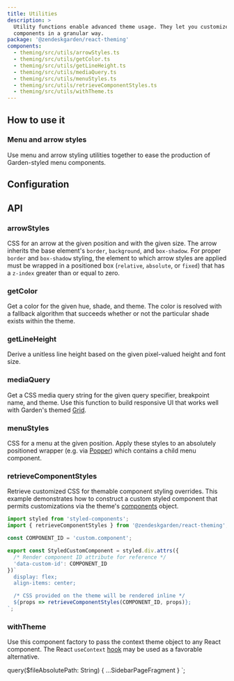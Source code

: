 ```yaml
---
title: Utilities
description: >
  Utility functions enable advanced theme usage. They let you customize
  components in a granular way.
package: '@zendeskgarden/react-theming'
components:
  - theming/src/utils/arrowStyles.ts
  - theming/src/utils/getColor.ts
  - theming/src/utils/getLineHeight.ts
  - theming/src/utils/mediaQuery.ts
  - theming/src/utils/menuStyles.ts
  - theming/src/utils/retrieveComponentStyles.ts
  - theming/src/utils/withTheme.ts
---
```


## How to use it

### Menu and arrow styles

Use menu and arrow styling utilities together to ease the production of
Garden-styled menu components.

## Configuration


<Configuration reactPackage={props.data.mdx.package} components={COMPONENTS} isTheming />

## API

### arrowStyles

CSS for an arrow at the given position and with the given size. The arrow
inherits the base element's `border`, `background`, and `box-shadow`. For
proper `border` and `box-shadow` styling, the element to which arrow styles
are applied must be wrapped in a positioned box (`relative`, `absolute`, or
`fixed`) that has a `z-index` greater than or equal to zero.

<PropSheet components={COMPONENTS} componentName="arrowStyles" headerName="Parameter" />

### getColor

Get a color for the given hue, shade, and theme. The color is resolved with a
fallback algorithm that succeeds whether or not the particular shade exists
within the theme.

<PropSheet components={COMPONENTS} componentName="getColor" headerName="Parameter" />

### getLineHeight

Derive a unitless line height based on the given pixel-valued height and font size.

<PropSheet components={COMPONENTS} componentName="getLineHeight" headerName="Parameter" />

### mediaQuery

Get a CSS media query string for the given query specifier, breakpoint name,
and theme. Use this function to build responsive UI that works well with
Garden's themed [Grid](/components/grid).

<PropSheet components={COMPONENTS} componentName="mediaQuery" headerName="Parameter" />

### menuStyles

CSS for a menu at the given position. Apply these styles to an absolutely
positioned wrapper (e.g. via [Popper](https://popper.js.org/)) which contains
a child menu component.

<PropSheet components={COMPONENTS} componentName="menuStyles" headerName="Parameter" />

### retrieveComponentStyles

Retrieve customized CSS for themable component styling overrides. This
example demonstrates how to construct a custom styled component that permits
customizations via the theme's
[components](/components/theme-object#components) object.

```jsx
import styled from 'styled-components';
import { retrieveComponentStyles } from '@zendeskgarden/react-theming';

const COMPONENT_ID = 'custom.component';

export const StyledCustomComponent = styled.div.attrs({
  /* Render component ID attribute for reference */
  'data-custom-id': COMPONENT_ID
})`
  display: flex;
  align-items: center;

  /* CSS provided on the theme will be rendered inline */
  ${props => retrieveComponentStyles(COMPONENT_ID, props)};
`;
```

<PropSheet components={COMPONENTS} componentName="retrieveComponentStyles" headerName="Parameter" />

### withTheme

Use this component factory to pass the context theme object to any React
component. The React `useContext`
[hook](https://styled-components.com/docs/advanced#via-usecontext-react-hook)
may be used as a favorable alternative.

<PropSheet components={COMPONENTS} componentName="withTheme" headerName="Parameter" />


  query($fileAbsolutePath: String) {
    ...SidebarPageFragment
  }
`;
